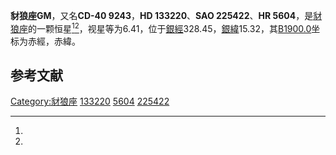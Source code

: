{{Starbox begin
| name = 豺狼座GM
}}
{{Starbox observe
| epoch = [[J2000.0|J2000.0]]
| constell = [[豺狼座|豺狼座]]<ref name=SIMBAD>{{cite web
 | url=http://simbad.u-strasbg.fr/simbad/sim-id?Ident=HR+5604
 | title =Pulsating variable Star
 | publisher=Centre de Données astronomiques de Strasbourg
 | work=SIMBAD
 | accessdate=2012-07-13}}</ref><ref name=DATA>{{cite web
 | url=http://vizier.u-strasbg.fr/viz-bin/VizieR-5?-out.add=.&-source=5050&-corr=PK=HR&-out.max=9999&HR=5604
 | title=VizieR Detailed Page
 | accessdate=2012-07-13
 | archive-date=2016-03-05
 | archive-url=https://web.archive.org/web/20160305005355/http://vizier.u-strasbg.fr/viz-bin/VizieR-5?-out.add=.&-source=5050&-corr=PK=HR&-out.max=9999&HR=5604
 | dead-url=no
 }}</ref>
| 星官 = 
| ra = {{RA|15|4|42.9}}<ref name=SIMBAD /><ref name=DATA />
| dec = {{DEC|-40|51|41}}<ref name=SIMBAD /><ref name=DATA />
| appmag_v = 6.41<ref name=SIMBAD /><ref name=DATA />
}}
{{Starbox character
| class = M6III<ref name=SIMBAD /><ref name=DATA />
| b-v = 1.46<ref name=SIMBAD /><ref name=DATA />
| u-b = <ref name=SIMBAD /><ref name=DATA />
| r-i = <ref name=SIMBAD /><ref name=DATA />
| variable = 
}}
{{Starbox astrometry
| radial_v = 
| prop_mo_ra = -30
| parallax = 
| p_error = 
}}
{{Starbox catalog
| names =CD-40 9243，[[SAO星表|SAO]] 225422，[[HD星表|HD]] 133220，[[HR星表|HR]] 5604}}
{{Starbox reference |Simbad=HR+5604}}
{{Starbox end}}

'''豺狼座GM'''，又名'''CD-40 9243'''，'''HD 133220'''、'''SAO 225422'''、'''HR 5604'''，是[[豺狼座|豺狼座]]的一颗恒星<ref name=SIMBAD /><ref name=DATA />，视星等为6.41，位于[[銀道座標系|銀經]]328.45，[[銀道座標系|銀緯]]15.32，其[[B1900.0|B1900.0]]坐标为赤經{{RA|14|58|13.9}}，赤緯{{DEC|-40|15.32|9}}。

== 参考文献 ==
{{reflist}}

{{star-stub}}

{{豺狼座恒星}}
[[Category:豺狼座|Category:豺狼座]]
[[Category:HD和HDE天體|133220]]
[[Category:HR天體|5604]]
[[Category:SAO天體|225422]]